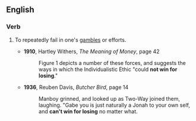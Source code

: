 ==English==

===Verb===
{{head|en|verb|head=to [[not]] [[win]] [[for]] [[losing]]}}

# {{idiomatic|US}} To repeatedly fail in one's [[gambles]] or efforts.
#* '''1910''', Hartley Withers, ''The Meaning of Money'', page 42
#*: Figure 1 depicts a number of these forces, and suggests the ways in which the Individualistic Ethic "could '''not win for losing'''."
#* '''1936''', Reuben Davis, ''Butcher Bird'', page 14
#*: Manboy grinned, and looked up as Two-Way joined them, laughing. "Gabe you is just naturally a Jonah to your own self, and '''can't win for losing''' no matter what.